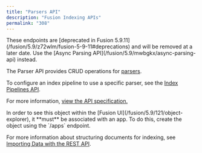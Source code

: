 ```yaml
---
title: "Parsers API"
description: "Fusion Indexing APIs"
permalink: "308"
---
```


<Note>
These endpoints are [deprecated in Fusion 5.9.11](/fusion/5.9/z72wlm/fusion-5-9-11#deprecations) and will be removed at a later date.
Use the [Async Parsing API](/fusion/5.9/mwbgkx/async-parsing-api) instead.
</Note>

The Parser API provides CRUD operations for [parsers](/fusion/5.9/370/parsers).

To configure an index pipeline to use a specific parser, see the [Index Pipelines API](/fusion/5.9/351/index-pipelines-api).

For more information, [view the API specification.](?open-api=true)

<Note>
In order to see this object within the [Fusion UI](/fusion/5.9/121/object-explorer), it **must** be associated with an app. To do this, create the object using the `/apps` endpoint.
</Note>

For more information about structuring documents for indexing, see [Importing Data with the REST API](/how-to/865/import-data-with-the-rest-api).